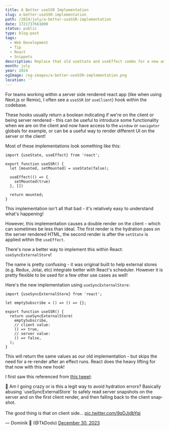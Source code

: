 ```yaml
---
title: A Better useSSR Implementation
slug: a-better-useSSR-implementation
path: /2024/july/a-better-useSSR-implementation
date: 1721737661000
status: public
type: blog-post
tags:
  - Web Development
  - Tip
  - React
  - Snippets
description: Replace that old useState and useEffect combo for a new and better option!
month: july
year: 2024
ogImage: /og-images/a-better-useSSR-implementation.png
location: ''
---
```



For teams working within a server side rendered react app (like when using Next.js or Remix), I often see a `useSSR` (or `useClient`) hook within the codebase.

These hooks usually return a boolean indicating if we're on the client or being server rendered - this can be useful to introduce some functionality when we are on the client and now have access to the `window` or `navigator` globals for example, or can be a useful way to render different UI on the server or the client!

Most of these implementations look something like this:

```tsx
import {useState, useEffect} from 'react';

export function useSSR() {
  let [mounted, setMounted] = useState(false);

  useEffect(() => {
    setMounted(true)
  }, [])

  return mounted;
}
```

This implementation isn't all that bad - it's relatively easy to understand what's happening!

However, this implementation causes a double render on the client - which can sometimes be less than ideal. The first render is the hydration pass on the server rendered HTML, the second render is after the `setState` is applied within the `useEffect`.

There's now a better way to implement this within React: `useSyncExternalStore`!

The name is pretty confusing - it was original built to help external stores (e.g. Redux, Jotai, etc) integrate better with React's scheduler. However it is pretty flexible to be used for a few other use cases as well!

Here's the new implementation using `useSyncExternalStore`:

```tsx
import {useSyncExternalStore} from 'react';

let emptySubscribe = () => () => {};

export function useSSR() {
  return useSyncExternalStore(
    emptySubscribe,
    // client value:
    () => true,
    // server value:
    () => false,
  );
}
```

This will return the same values as our old implementation - but skips the need for a re-render after an effect runs. React does the heavy lifting for that now with this new hook!

I first saw this referenced from [this tweet](https://x.com/TkDodo/status/1741068994981826947):

<Tweet id="1741068994981826947">
<p lang="en" dir="ltr">🤪 Am I going crazy or is this a legit way to avoid hydration errors? Basically abusing `useSyncExternalStore` to safely read server snapshots on the server and on the first client render, and then falling back to the client snapshot.<br /><br />The good thing is that on client side… <a href="https://t.co/9qDJjdbYqj">pic.twitter.com/9qDJjdbYqj</a></p>&mdash; Dominik 🔮 (@TkDodo) <a href="https://twitter.com/TkDodo/status/1741068994981826947?ref_src=twsrc%5Etfw">December 30, 2023</a>
</Tweet>

